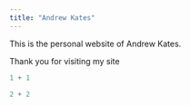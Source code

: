 ```yaml
---
title: "Andrew Kates"
---
```


This is the personal website of Andrew Kates.

Thank you for visiting my site

```r
1 + 1

2 + 2
```
